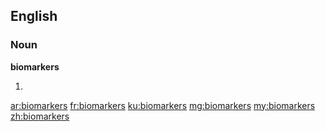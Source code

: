 ==English==

===Noun===
'''biomarkers'''

# {{plural of|biomarker}}

[[ar:biomarkers]]
[[fr:biomarkers]]
[[ku:biomarkers]]
[[mg:biomarkers]]
[[my:biomarkers]]
[[zh:biomarkers]]